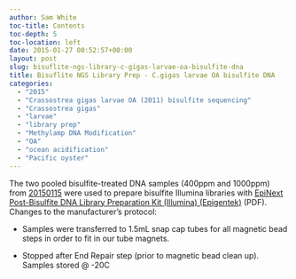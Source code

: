 ```yaml
---
author: Sam White
toc-title: Contents
toc-depth: 5
toc-location: left
date: 2015-01-27 00:52:57+00:00
layout: post
slug: bisuflite-ngs-library-c-gigas-larvae-oa-bisulfite-dna
title: Bisuflite NGS Library Prep - C.gigas larvae OA bisulfite DNA
categories:
  - "2015"
  - "Crassostrea gigas larvae OA (2011) bisulfite sequencing"
  - "Crassostrea gigas"
  - "larvae"
  - "library prep"
  - "Methylamp DNA Modification"
  - "OA"
  - "ocean acidification"
  - "Pacific oyster"
---
```


The two pooled bisulfite-treated DNA samples (400ppm and 1000ppm) from [20150115](../2015-01-15-dna-bisulfite-conversion-c-gigas-larvae-oa-sheared-dna/index.qmd) were used to prepare bisulfite Illumina libraries with [EpiNext Post-Bisulfite DNA Library Preparation Kit (Illumina) (Epigentek)](https://github.com/sr320/LabDocs/blob/master/protocols/Commercial_Protocols/Epigentek_PostBisulfiteIlluminaLibraryPrep_P-1055.pdf) (PDF).  Changes to the manufacturer's protocol:




    
  * Samples were transferred to 1.5mL snap cap tubes for all magnetic bead steps in order to fit in our tube magnets.

    
  * Stopped after End Repair step (prior to magnetic bead clean up).  Samples stored @ -20C


